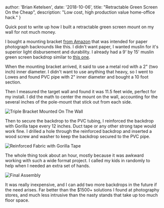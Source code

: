   author: 'Brian Ketelsen',
  date: '2018-10-06',
  title: "Retractable Green Screen On the Cheap",
  description:
    "Low cost, high production value home-office hack."
}


Quick post to write up how I built a retractable green screen mount on my wall for not much money.

I bought a mounting bracket [from Amazon](https://www.amazon.com/gp/product/B002P32990/ref=oh_aui_detailpage_o02_s01?ie=UTF8&psc=1) that was intended for paper photograph backrounds like this. I didn't want paper, I wanted muslin for it's superior light disbursement and durability. I already had a 9' by 15' muslin green screen backdrop similar to [this one](https://www.amazon.com/gp/product/B017WNJS3M/ref=oh_aui_detailpage_o02_s00?ie=UTF8&psc=1).

When the mounting bracket arrived, it said to use a metal rod with a 2" (two inch) inner diameter. I didn't want to use anything that heavy, so I went to Lowes and found PVC pipe with 2" inner diameter and bought a 10 foot section.

Then I measured the target wall and found it was 11.5 feet wide, perfect for my install. I did the math to center the mount on the wall, accounting for the several inches of the pole-mount that stick out from each side.

![Triple Bracket Mounted On The Wall](/fixed/images/retractable-green-screen-on-the-cheap/IMG_1378.jpeg)

Then to secure the backdrop to the PVC tubing, I reinforced the backdrop with Gorilla tape every 12 inches. Duct tape or any other strong tape would work fine. I drilled a hole through the reinforced backdrop and inserted a wood screw and washer to keep the backdrop secured to the PVC pipe.

![Reinforced Fabric with Gorilla Tape](/fixed/images/retractable-green-screen-on-the-cheap/IMG_1381.jpg)

The whole thing took about an hour, mostly because it was awkward working with such a wide format project. I called my kids in randomly to help when I needed an extra set of hands.

![Final Assembly](/fixed/images/retractable-green-screen-on-the-cheap/IMG_1380.jpeg)

It was really inexpensive, and I can add two more backdrops in the future if the need arises. Far better than the $1500+ solutions I found at photography stores, and much less intrusive than the nasty stands that take up too much floor space.
